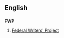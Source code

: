 ==English==

==={{initialism}}===
'''FWP'''
# {{US}} [[w:Federal Writers' Project|Federal Writers' Project]]